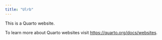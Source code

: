 ```yaml
---
title: "Ulrb"
---
```


This is a Quarto website.

To learn more about Quarto websites visit <https://quarto.org/docs/websites>.
